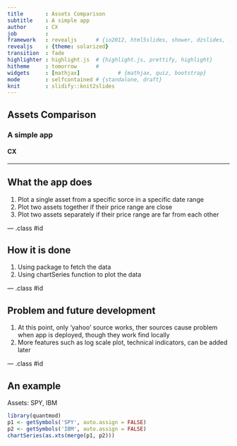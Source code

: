 ```yaml
---
title       : Assets Comparison
subtitle    : A simple app
author      : CX
job         : 
framework   : revealjs      # {io2012, html5slides, shower, dzslides, ...}
revealjs    : {theme: solarized}
transition  : fade
highlighter : highlight.js  # {highlight.js, prettify, highlight}
hitheme     : tomorrow      # 
widgets     : [mathjax]            # {mathjax, quiz, bootstrap}
mode        : selfcontained # {standalone, draft}
knit        : slidify::knit2slides
---
```

## Assets Comparison

<h3> A simple app</h3>
<h4> CX </h4>


--- 
## What the app does

1. Plot a single asset from a specific sorce in a specific date range
2. Plot two assets together if their price range are close
3. Plot two assets separately if their price range are far from each other

--- .class #id 

## How it is done

1. Using <quantmod> package to fetch the data
2. Using chartSeries function to plot the data

--- .class #id

## Problem and future development

1. At this point, only 'yahoo' source works, ther sources cause problem when app is deployed, though they work find locally
2. More features such as log scale plot, technical indicators, can be added later

--- .class #id

## An example
Assets: SPY, IBM
```r
library(quantmod)
p1 <- getSymbols('SPY', auto.assign = FALSE)
p2 <- getSymbols('IBM', auto.assign = FALSE)
chartSeries(as.xts(merge(p1, p2)))
```

